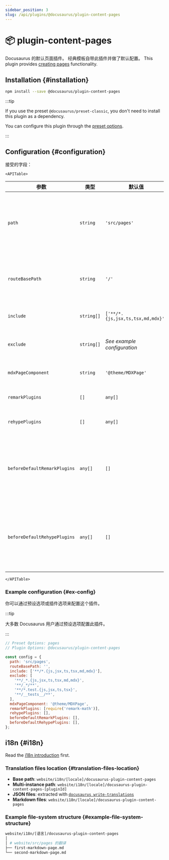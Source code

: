 ```yaml
---
sidebar_position: 3
slug: /api/plugins/@docusaurus/plugin-content-pages
---
```


# 📦 plugin-content-pages


Docusaurus 的默认页面插件。 经典模板自带此插件并做了默认配置。 This plugin provides [creating pages](guides/creating-pages.mdx) functionality.

## Installation {#installation}

```bash npm2yarn
npm install --save @docusaurus/plugin-content-pages
```

:::tip

If you use the preset `@docusaurus/preset-classic`, you don't need to install this plugin as a dependency.

You can configure this plugin through the [preset options](../../using-plugins.mdx#docusauruspreset-classic).

:::

## Configuration {#configuration}

接受的字段：

```mdx-code-block
<APITable>
```

| 参数                           | 类型         | 默认值                               | 描述                                                   |
| ---------------------------- | ---------- | --------------------------------- | ---------------------------------------------------- |
| `path`                       | `string`   | `'src/pages'`                     | 数据的文件系统路径，相对于站点目录。 这个目录中的组件会被自动转换为页面。                |
| `routeBasePath`              | `string`   | `'/'`                             | 站点页面部分的 URL 前缀。 **DO NOT** include a trailing slash. |
| `include`                    | `string[]` | `['**/*.{js,jsx,ts,tsx,md,mdx}']` | 匹配到的文件会被包含并处理。                                       |
| `exclude`                    | `string[]` | _See example configuration_       | 匹配到的文件不会有对应路径创建。                                     |
| `mdxPageComponent`           | `string`   | `'@theme/MDXPage'`                | 每个 MDX 页面使用的组件。                                      |
| `remarkPlugins`              | `[]`       | `any[]`                           | 传递给 MDX 的 Remark 插件。                                 |
| `rehypePlugins`              | `[]`       | `any[]`                           | 传递给 MDX 的 Rehype 插件。                                 |
| `beforeDefaultRemarkPlugins` | `any[]`    | `[]`                              | 在 Docusaurus 默认 Remark 插件之前传递给 MDX 的自定义 Remark 插件。   |
| `beforeDefaultRehypePlugins` | `any[]`    | `[]`                              | 在 Docusaurus 默认 Rehype 插件之前传递给 MDX 的自定义 Rehype 插件。   |

```mdx-code-block
</APITable>
```

### Example configuration {#ex-config}

你可以通过预设选项或插件选项来配置这个插件。

:::tip

大多数 Docusaurus 用户通过预设选项配置此插件。

:::

```js config-tabs
// Preset Options: pages
// Plugin Options: @docusaurus/plugin-content-pages

const config = {
  path: 'src/pages',
  routeBasePath: '',
  include: ['**/*.{js,jsx,ts,tsx,md,mdx}'],
  exclude: [
    '**/_*.{js,jsx,ts,tsx,md,mdx}',
    '**/_*/**',
    '**/*.test.{js,jsx,ts,tsx}',
    '**/__tests__/**',
  ],
  mdxPageComponent: '@theme/MDXPage',
  remarkPlugins: [require('remark-math')],
  rehypePlugins: [],
  beforeDefaultRemarkPlugins: [],
  beforeDefaultRehypePlugins: [],
};
```

## i18n {#i18n}

Read the [i18n introduction](../../i18n/i18n-introduction.mdx) first.

### Translation files location {#translation-files-location}

- **Base path**: `website/i18n/[locale]/docusaurus-plugin-content-pages`
- **Multi-instance path**: `website/i18n/[locale]/docusaurus-plugin-content-pages-[pluginId]`
- **JSON files**: extracted with [`docusaurus write-translations`](../../cli.mdx#docusaurus-write-translations-sitedir)
- **Markdown files**: `website/i18n/[locale]/docusaurus-plugin-content-pages`

### Example file-system structure {#example-file-system-structure}

```bash
website/i18n/[语言]/docusaurus-plugin-content-pages
│
│ # website/src/pages 的翻译
├── first-markdown-page.md
└── second-markdown-page.md
```

